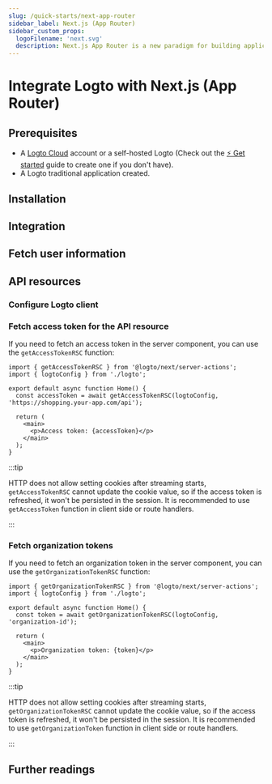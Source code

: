 ```yaml
---
slug: /quick-starts/next-app-router
sidebar_label: Next.js (App Router)
sidebar_custom_props:
  logoFilename: 'next.svg'
  description: Next.js App Router is a new paradigm for building applications using React's latest features.
---
```




# Integrate Logto with Next.js (App Router)

<GuideTip />

## Prerequisites

- A [Logto Cloud](https://cloud.logto.io) account or a self-hosted Logto (Check out the [⚡ Get started](../../../docs/get-started/) guide to create one if you don't have).
- A Logto traditional application created.

## Installation

<Installation />

## Integration

<Integration />

## Fetch user information

<GetUserInformation />

## API resources

<ApiResourcesDescription />

### Configure Logto client

<ConfigApiResources />

### Fetch access token for the API resource

<FetchAccessTokenForApiResources />

If you need to fetch an access token in the server component, you can use the `getAccessTokenRSC` function:

```tsx title="app/page.tsx"
import { getAccessTokenRSC } from '@logto/next/server-actions';
import { logtoConfig } from './logto';

export default async function Home() {
  const accessToken = await getAccessTokenRSC(logtoConfig, 'https://shopping.your-app.com/api');

  return (
    <main>
      <p>Access token: {accessToken}</p>
    </main>
  );
}
```

:::tip

HTTP does not allow setting cookies after streaming starts, `getAccessTokenRSC` cannot update the cookie value, so if the access token is refreshed, it won't be persisted in the session. It is recommended to use `getAccessToken` function in client side or route handlers.

:::

### Fetch organization tokens

<FetchOrganizationTokenForUser />

If you need to fetch an organization token in the server component, you can use the `getOrganizationTokenRSC` function:

```tsx title="app/page.tsx"
import { getOrganizationTokenRSC } from '@logto/next/server-actions';
import { logtoConfig } from './logto';

export default async function Home() {
  const token = await getOrganizationTokenRSC(logtoConfig, 'organization-id');

  return (
    <main>
      <p>Organization token: {token}</p>
    </main>
  );
}
```

:::tip

HTTP does not allow setting cookies after streaming starts, `getOrganizationTokenRSC` cannot update the cookie value, so if the access token is refreshed, it won't be persisted in the session. It is recommended to use `getOrganizationToken` function in client side or route handlers.

:::

## Further readings

<FurtherReadings />
